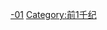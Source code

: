 {{Catnav|頁面分類|历史|歷史學|年代学|世纪}}
{{Catnav|頁面分類|人文學科|歷史學|年代学|世纪}}

{{catmore}}


{{世紀|-1}}
{{Commonscat|1st century BC}}

[[Category:世纪|-01]]
[[Category:前1千纪|Category:前1千纪]]